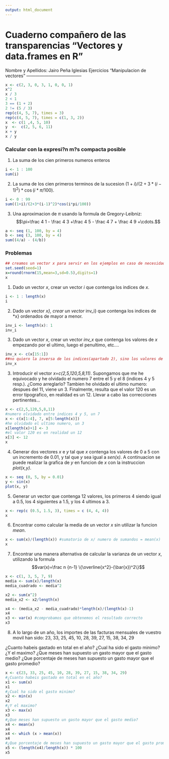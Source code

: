 ---
output: html_document
---
Cuaderno compañero de las transparencias "Vectores y data.frames en R"
========================================================
Nombre y Apellidos: Jairo Peña Iglesias
Ejercicios "Manipulacion de vectores"
--------------------------------------

```{r}
x <- c(2, 3, 0, 3, 1, 0, 0, 1)
x^2
x / 3
2 < 1
3 == (1 + 2)
2 != (5 / 3)
rep(c(4, 5, 7), times = 3)
rep(c(4, 5, 7), times = c(1, 3, 2))
x  <- c(1 ,4, 5, 10)
y  <-  c(2, 5, 6, 11)
x + y 
x / y
```

### Calcular con la expresi?n m?s compacta posible
1. La suma de los cien primeros numeros enteros
```{r }
i <- 1 : 100
sum(i)
```
2. La suma de los cien primeros terminos de la sucesion $(1+i)/(2+3*(i-1)^2)*\cos(i*\pi/100)$.

```{r }
i <- 0 : 99
sum((1+i)/(2+3*(i-1)^2)*cos(i*pi/100))
```
3. Una aproximacion de $\pi$ usando la formula de Gregory-Leibniz:
$$\pi=\frac 4  1 - \frac 4 3 +\frac 4 5 - \frac 4 7 + \frac 4 9 +\cdots.$$
```{r }
a <- seq (1, 100, by = 4)
b <- seq (3, 100, by = 4)
sum((4/a) - (4/b))

```

### Problemas
```{r , echo=FALSE}
## creamos un vector x para servir en los ejemplos en caso de necesidad.
set.seed(seed=1)
x=round(rnorm(15,mean=3,sd=0.5),digits=1)
x
```

1. Dado un vector *x*, crear un vector *i* que contenga los indices de *x*.
```{r }
i <- 1 : length(x)
i
```
2. Dado un vector *x}, crear un vector *inv\_i} que contenga los indices de *x} ordenados de mayor a menor.

```{r}
inv_i <- length(x): 1
inv_i
```


3. Dado un vector *x*, crear un vector *inv_x* que contenga los valores de *x* empezando por el ultimo, luego el penultimo, etc....
```{r completar_aqu?_4}
inv_x <- c(x[15:1])
##no quiero la inversa de los indices(apartado 2), sino los valores de x empezando por el ultimo. Por ello, extraigo los elementos desde el 15 hasta el 1 y los concateno en el vector inv_x
inv_x
```

3. Introducir el vector *x=c(2,5,120,5,8,11)*. Supongamos que me he equivocado y he olvidado el numero 7 entre el 5 y el 8 (indices 4 y 5 resp.). ¿Como arreglarlo? Tambien he olvidado el ultimo numero: despues del 11, viene un 3. Finalmente, resulta que el valor 120 es un error tipografico, en realidad es un 12. Llevar a cabo las correcciones pertinentes...
```{r completar_aqu?_5}
x <- c(2,5,120,5,8,11)
#numero olvidado entre indices 4 y 5, un 7
x <- c(x[1:4], 7, x[5:length(x)])
#he olvidado el ultimo numero, un 3
x[length(x)+1] <- 3
#el valor 120 es en realidad un 12
x[3] <- 12
x
```
4. Generar dos vectores *x* e *y* tal que
*x* contenga los valores de 0 a 5 con un incremento de 0.01, y
tal que *y* sea igual a *sen(x)*. A continuacion se puede
realizar la grafica de *y* en funcion de *x* con la
instruccion *plot(x,y)*.
```{r completar_aqu?_6}
x <- seq (0, 5, by = 0.01)
y <- sin(x)
plot(x, y)
```

5.  Generar un vector que contenga 12 valores, los
primeros 4 siendo igual a 0.5, los 4 siguientes a 1.5, y los 4
ultimos a 3.
```{r completar_aqu?_7}
x <- rep(c (0.5, 1.5, 3), times = c (4, 4, 4))
x
```
6.   Encontrar como calcular la media de un vector *x* sin utilizar la funcion *mean*.
```{r completar_aqu?_8}
x <- sum(x)/(length(x)) #sumatorio de x/ numero de sumandos = mean(x)
x
```

7. Encontrar una manera alternativa de calcular la varianza de un vector *x*, utilizando la formula 
$$var(x)=\frac n {n-1} \{\overline{x^2}-(\bar{x})^2\}$$
```{r completar_aqu?_9}
x <- c(1, 3, 5, 7, 9)
media <- sum(x)/length(x)
media_cuadrado <- media^2

x2 <- sum(x^2)
media_x2 <- x2/length(x)

x4 <- (media_x2 - media_cuadrado)*length(x)/(length(x)-1)
x4
x3 <- var(x) #comprobamos que obtenemos el resultado correcto
x3
```

8. A lo largo de un año, los importes de las facturas mensuales de vuestro movil han sido:    23, 33, 25, 45, 10, 28, 39, 27, 15, 38, 34, 29
 
 ¿Cuanto habeis gastado en total en el año? ¿Cual ha sido el gasto minimo? ¿Y el maximo? ¿Que meses han supuesto un gasto mayor que el gasto medio? ¿Que porcentaje de meses han supuesto un gasto mayor que el gasto promedio?
 
```{r completar_aqu?_10}
x <- c(23, 33, 25, 45, 10, 28, 39, 27, 15, 38, 34, 29)
#¿Cuanto habeis gastado en total en el año?
x1 <- sum(x)
x1
#¿Cual ha sido el gasto minimo? 
x2 <- min(x)
x2
#¿Y el maximo? 
x3 <- max(x)
x3
#¿Que meses han supuesto un gasto mayor que el gasto medio?
x4 <- mean(x)
x4
x4 <- which (x > mean(x))
x4
#¿Que porcentaje de meses han supuesto un gasto mayor que el gasto promedio?
x5 <- (length(x4)/length(x)) * 100
x5
```
